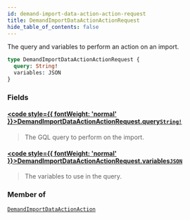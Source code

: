 ```yaml
---
id: demand-import-data-action-action-request
title: DemandImportDataActionActionRequest
hide_table_of_contents: false
---
```








The query and variables to perform an action on an import.

```graphql
type DemandImportDataActionActionRequest {
  query: String!
  variables: JSON
}
```


### Fields

#### [<code style={{ fontWeight: 'normal' }}>DemandImportDataActionActionRequest.<b>query</b></code>](#)<Bullet />[`String!`](/demand/api/graphql-admin/reference/scalars/string) <Badge class="secondary" text="non-null"/> <Badge class="secondary" text="scalar"/>
> The GQL query to perform on the import.
> 

#### [<code style={{ fontWeight: 'normal' }}>DemandImportDataActionActionRequest.<b>variables</b></code>](#)<Bullet />[`JSON`](/demand/api/graphql-admin/reference/scalars/json) <Badge class="secondary" text="scalar"/>
> The variables to use in the query.
> 



### Member of

[`DemandImportDataActionAction`](/demand/api/graphql-admin/reference/objects/demand-import-data-action-action)  <Badge class="secondary" text="object"/>



